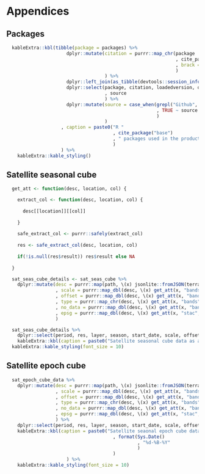 
# Appendices {-}

## Packages

```r

  kableExtra::kbl(tibble(package = packages) %>%
                      dplyr::mutate(citation = purrr::map_chr(package
                                                              , cite_package
                                                              , brack = FALSE
                                                              )
                                    ) %>%
                      dplyr::left_join(as_tibble(devtools::session_info(include_base = TRUE)$packages)) %>%
                      dplyr::select(package, citation, loadedversion, date
                                    , source
                                    ) %>% 
                      dplyr::mutate(source = case_when(grepl("Github", source) ~ "Github"
                                                       , TRUE ~ source
                                                       )
                                    )
                    , caption = paste0("R "
                                       , cite_package("base")
                                       , " packages used in the production of this report"
                                       )
                    ) %>%
    kableExtra::kable_styling()

```

## Satellite seasonal cube

```r

  get_att <- function(desc, location, col) {

    extract_col <- function(desc, location, col) {
      
      desc[[location]][[col]]
      
    }
    
    safe_extract_col <- purrr::safely(extract_col)
    
    res <- safe_extract_col(desc, location, col)
    
    if(!is.null(res$result)) res$result else NA
    
  }

  sat_seas_cube_details <- sat_seas_cube %>%
    dplyr::mutate(desc = purrr::map(path, \(x) jsonlite::fromJSON(terra::describe(x, options = "json")))
                  , scale = purrr::map_dbl(desc, \(x) get_att(x, "bands", "scale"))
                  , offset = purrr::map_dbl(desc, \(x) get_att(x, "bands", "offset"))
                  , type = purrr::map_chr(desc, \(x) get_att(x, "bands", "type"))
                  , no_data = purrr::map_dbl(desc, \(x) get_att(x, "bands", "noDataValue"))
                  , epsg = purrr::map_dbl(desc, \(x) get_att(x, "stac", "proj:epsg"))
                  )

  sat_seas_cube_details %>%
    dplyr::select(period, res, layer, season, start_date, scale, offset, type, no_data, epsg) %>%
    kableExtra::kbl(caption = paste0("Satellite seasonal cube data as at: ", format(Sys.Date(), "%d-%B-%Y")))  %>%
  kableExtra::kable_styling(font_size = 10)

```

## Satellite epoch cube

```r

  sat_epoch_cube_data %>%
    dplyr::mutate(desc = purrr::map(path, \(x) jsonlite::fromJSON(terra::describe(x, options = "json")))
                  , scale = purrr::map_dbl(desc, \(x) get_att(x, "bands", "scale"))
                  , offset = purrr::map_dbl(desc, \(x) get_att(x, "bands", "offset"))
                  , type = purrr::map_chr(desc, \(x) get_att(x, "bands", "type"))
                  , no_data = purrr::map_dbl(desc, \(x) get_att(x, "bands", "noDataValue"))
                  , epsg = purrr::map_dbl(desc, \(x) get_att(x, "stac", "`proj:epsg`"))
                  ) %>%
    dplyr::select(period, res, layer, season, start_date, scale, offset, type, no_data) %>%
    kableExtra::kbl(caption = paste0("Satellite seaonal epoch cube data as at: "
                                       , format(Sys.Date()
                                                , "%d-%B-%Y"
                                                )
                                       )
                      ) %>%
    kableExtra::kable_styling(font_size = 10)

```
